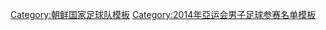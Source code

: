 {{National squad
 | name      = 2014年亞運會男子足球朝鮮參賽名單
 | bg        = red
 | fg        = white
 | flag      = North Korea
 | country   = 朝鲜
 | team link = 朝鲜国家奥运足球队
 | comp link = 2014年亞洲運動會男子足球比賽
 | comp      = 2014年亞洲運動會男子足球比賽（銀牌）
 | p1        = [[李明國]]
 | p2        = [[鄭光石]]
 | p3        = [[張成赫]]<small> ([[隊長 (足球)|隊長]])</small>
 | p4        = [[金哲范]]
 | p5        = [[張國哲]]
 | p6        = [[姜國哲 (1990年)|姜國哲]]
 | p7        = [[趙光 (足球運動員)|趙光]]
 | p8        = [[朱正哲]]
 | p9        = [[林光赫]]
 | p10       = [[金柱成]] 
 | p11       = [[鄭日冠]]
 | p12       = [[李榮直]]
 | p13       = [[沈賢鎮]]
 | p14       = [[尹日光]]
 | p15       = [[李赫哲 (1991年)|李赫哲]]
 | p16       = [[金勇日]]
 | p17       = [[徐賢旭]]
 | p18       = [[安大成]]
 | p19       = [[朴光龍]]
 | p20       = [[徐景進]]
 | coach     = [[尹正水]]
}}<noinclude>
[[Category:朝鲜国家足球队模板]]
[[Category:2014年亞运会男子足球参赛名单模板]]
</noinclude>